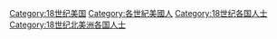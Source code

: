[[Category:18世纪美国|Category:18世纪美国]]
[[Category:各世紀美國人|Category:各世紀美國人]]
[[Category:18世纪各国人士|Category:18世纪各国人士]]
[[Category:18世纪北美洲各国人士|Category:18世纪北美洲各国人士]]